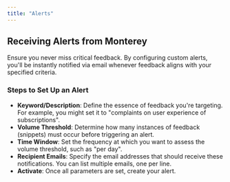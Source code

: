 ```yaml
---
title: "Alerts"
---
```


## Receiving Alerts from Monterey

Ensure you never miss critical feedback. By configuring custom alerts, you'll be instantly notified via email whenever feedback aligns with your specified criteria.

### **Steps to Set Up an Alert**

- **Keyword/Description**: Define the essence of feedback you're targeting. For example, you might set it to "complaints on user experience of subscriptions".
- **Volume Threshold**: Determine how many instances of feedback (snippets) must occur before triggering an alert.
- **Time Window**: Set the frequency at which you want to assess the volume threshold, such as "per day".
- **Recipient Emails**: Specify the email addresses that should receive these notifications. You can list multiple emails, one per line.
- **Activate**: Once all parameters are set, create your alert.
